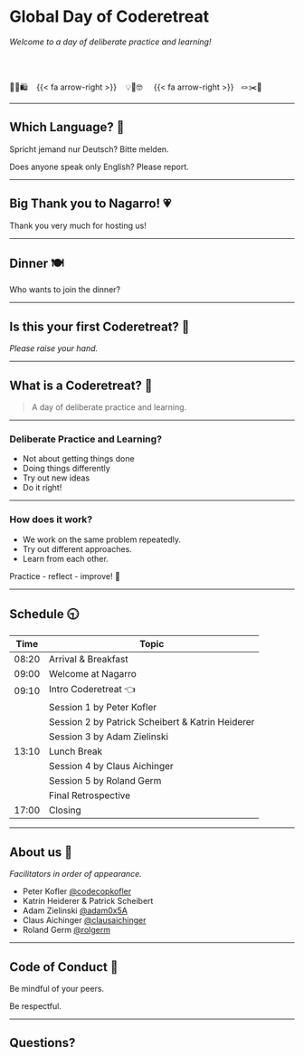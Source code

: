 # Global Day of Coderetreat

*Welcome to a day of deliberate practice and learning!*

<br>
<br>

🛒🧾🛍️ &nbsp;&nbsp; {{< fa arrow-right >}} &nbsp;&nbsp; 💡🤝🤓 &nbsp;&nbsp;&nbsp;  {{< fa arrow-right >}}  &nbsp;&nbsp;🪢✂️🧵

---

## Which Language? 💬

Spricht jemand nur Deutsch? Bitte melden.

Does anyone speak only English? Please report.

---

## Big Thank you to Nagarro! 💗

Thank you very much for hosting us!

---

## Dinner 🍽️

Who wants to join the dinner?

---

## Is this your first Coderetreat? 🥇

*Please raise your hand.*

---

## What is a Coderetreat? 🤔

> A day of deliberate practice and learning.

---

### Deliberate Practice and Learning?

- Not about getting things done
- Doing things differently
- Try out new ideas
- Do it right!

---

### How does it work?

- We work on the same problem repeatedly.
- Try out different approaches.
- Learn from each other.

Practice - reflect - improve! 🥳

---


## Schedule 🕤 {.smaller}

| Time | Topic  |
|------|--------|
| 08:20    | Arrival & Breakfast  |
| 09:00    | Welcome at Nagarro  |
| 09:10 | Intro Coderetreat 👈 |
|     | Session 1 by Peter Kofler |
|     | Session 2 by Patrick Scheibert & Katrin Heiderer  |
|     | Session 3 by Adam Zielinski  |
| 13:10 | Lunch Break  |
|     | Session 4 by Claus Aichinger |
|     | Session 5 by Roland Germ  |
|     | Final Retrospective
| 17:00 | Closing |

---

## About us 👋

*Facilitators in order of appearance.*

- Peter Kofler [@codecopkofler](https://twitter.com/codecopkofler)
- Katrin Heiderer &
  Patrick Scheibert
- Adam Zielinski [@adam0x5A](https://twitter.com/adam0x5A)
- Claus Aichinger [@clausaichinger](https://twitter.com/ClausAichinger)
- Roland Germ [@rolgerm](https://twitter.com/rolgerm)

---

## Code of Conduct 🤝

Be mindful of your peers.

Be respectful.

---

## Questions?
